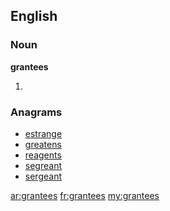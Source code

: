==English==

===Noun===
'''grantees'''

# {{plural of|[[grantee]]}}

===Anagrams===
* [[estrange#English|estrange]]
* [[greatens#English|greatens]]
* [[reagents#English|reagents]]
* [[segreant#English|segreant]]
* [[sergeant#English|sergeant]]

[[ar:grantees]]
[[fr:grantees]]
[[my:grantees]]